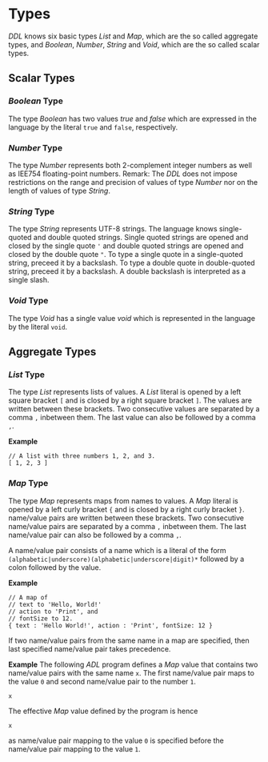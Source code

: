 # Types
*DDL* knows six basic types *List* and *Map*, which are the so called aggregate types,
and *Boolean*, *Number*, *String* and *Void*, which are the so called   scalar types.

## Scalar Types

### *Boolean* Type
The type *Boolean* has two values *true* and *false* which are expressed in the language by the literal `true` and `false`, respectively.

### *Number* Type
The type *Number* represents both 2-complement integer numbers as well as IEE754 floating-point numbers.
Remark: The *DDL* does not impose restrictions on the range and precision of values of type *Number* nor on the length of values of type *String*.

### *String* Type
The type *String* represents UTF-8 strings. The language knows single-quoted and double quoted strings.
Single quoted strings are opened and closed by the single quote `'` and double quoted strings are opened and closed by the double quote `"`.
To type a single quote in a single-quoted string, preceed it by a backslash.
To type a double quote in double-quoted string, preceed it by a backslash. 
A double backslash is interpreted as a single slash.

### *Void* Type
The type *Void* has a single value *void* which is represented in the language by the literal `void`.

## Aggregate Types

### *List* Type
The type *List* represents lists of values.
A *List* literal is opened by a left square bracket `[` and is closed by a right square bracket `]`.
The values are written between these brackets. Two consecutive values are separated by a comma `,` inbetween them. 
The last value can also be followed by a comma `,`.

**Example**
```
// A list with three numbers 1, 2, and 3.
[ 1, 2, 3 ]
```

### *Map* Type
The type *Map* represents maps from names to values.
A *Map* literal is opened by a left curly bracket `{` and is closed by a right curly bracket `}`.
name/value pairs are written between these brackets. Two consecutive name/value pairs are separated by a comma `,` inbetween them.
The last name/value pair can also be followed by a comma `,`.

A name/value pair consists of a name which is a literal of the form `(alphabetic|underscore)(alphabetic|underscore|digit)*`
followed by a colon followed by the value.


**Example**
```
// A map of
// text to 'Hello, World!'
// action to 'Print', and
// fontSize to 12.
{ text : 'Hello World!', action : 'Print', fontSize: 12 }
```

If two name/value pairs from the same name in a map are
specified, then last specified    name/value pair takes
precedence.

**Example**
The following *ADL* program defines a *Map* value that contains two name/value pairs with the same name `x`.
The first name/value pair maps to the value `0` and second name/value pair to the number `1`.
```
{ x : 0, x : 1 }
```
The effective *Map* value defined by the program is hence
```
{ x : 1 }
```
as name/value pair mapping to the value `0` is specified before the name/value pair mapping to the value `1`.
